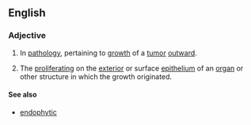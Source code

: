 ==English==

===Adjective===
{{en-adj|-}}

# {{pathology}} In [[pathology]], pertaining to [[growth]] of a [[tumor]] [[outward]]. 
# The [[proliferating]] on the [[exterior]] or surface [[epithelium]] of an [[organ]] or other structure in which the growth originated.

====See also====
*[[endophytic]]